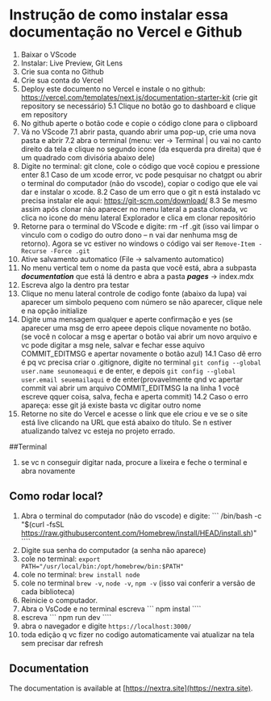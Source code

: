 # Instrução de como instalar essa documentação no Vercel e Github
 
1. Baixar o VScode
2. Instalar: Live Preview, Git Lens
3. Crie sua conta no Github
4. Crie sua conta do Vercel
5. Deploy este documento no Vercel e instale o no github: https://vercel.com/templates/next.js/documentation-starter-kit (crie git repository se necessário)
5.1 Clique no botão go to dashboard e clique em repository
6. No github aperte o botão code e copie o código clone para o clipboard
7. Vá no VScode
7.1 abrir pasta, quando abrir uma pop-up, crie uma nova pasta e abrir
7.2 abra o terminal (menu: ver -> Terminal | ou vai no canto direito da tela e clique no segundo icone (da esquerda pra direita) que é um quadrado com divisória abaixo dele)
8. Digite no terminal: git clone, cole o código que você copiou e pressione enter
8.1 Caso de um xcode error, vc pode pesquisar no chatgpt ou abrir o terminal do computador (não do vscode), copiar o codigo que ele vai dar e instalar o xcode.
8.2 Caso de um erro que o git n está instalado vc precisa instalar ele aqui: https://git-scm.com/download/
8.3 Se mesmo assim após clonar não aparecer no menu lateral a pasta clonada, vc clica no icone do menu lateral Explorador e clica em clonar repositório
9. Retorne para o terminal do VScode e digite: rm -rf .git (isso vai limpar o vinculo com o codigo do outro dono – n vai dar nenhuma msg de retorno). Agora se vc estiver no windows o código vai ser ``` Remove-Item -Recurse -Force .git ```
10. Ative salvamento automatico (File -> salvamento automatico)
11. No menu vertical tem o nome da pasta que você está, abra a subpasta ***documentation*** que está lá dentro e abra a pasta ***pages*** -> index.mdx 
12. Escreva algo la dentro pra testar
13. Clique no menu lateral controle de codigo fonte (abaixo da lupa) vai aparecer um simbolo pequeno com número se não aparecer, clique nele e na opção initialize
14. Digite uma mensagem qualquer e aperte confirmação e yes (se aparecer uma msg de erro apeee depois clique novamente no botão. (se você n colocar a msg e apertar o botão vai abrir um novo arquivo e vc pode digitar a msg nele, salvar e fechar esse aquivo COMMIT_EDITMSG e apertar novamente o botão azul)
14.1 Caso dê erro é pq vc precisa criar o .gitignore, digite no terminal ```git config --global user.name seunomeaqui``` e de enter, e depois ```git config --global user.email seuemailaqui``` e de enter(provavelmente qnd vc apertar commit vai abrir um arquivo COMMIT_EDITMSG la na linha 1 você escreve qquer coisa, salva, fecha e aperta commit)
14.2 Caso o erro apareça: esse git já existe basta vc digitar outro nome 
15. Retorne no site do Vercel e acesse o link que ele criou e ve se o site está live clicando na URL que está abaixo do título. Se n estiver atualizando talvez vc esteja no projeto errado.

##Terminal
1. se vc n conseguir digitar nada, procure a lixeira e feche o terminal e abra novamente

## Como rodar local?

1. Abra o terminal do computador (não do vscode) e digite: ``` /bin/bash -c "$(curl -fsSL https://raw.githubusercontent.com/Homebrew/install/HEAD/install.sh)" ````
2. Digite sua senha do computador (a senha não aparece)
3. cole no terminal: ``` export PATH="/usr/local/bin:/opt/homebrew/bin:$PATH" ```
4. cole no terminal: ``` brew install node ```
5. cole no terminal ``` brew -v ```, ``` node -v ```, ``` npm -v ``` (isso vai conferir a versão de cada biblioteca)
6. Reinicie o computador.
2. Abra o VsCode e no terminal escreva ``` npm instal ````
2. escreva ``` npm run dev ````
3. abra o navegador e digite ```https://localhost:3000/```
4. toda edição q vc fizer no codigo automaticamente vai atualizar na tela sem precisar dar refresh

## Documentation

The documentation is available at [https://nextra.site](https://nextra.site).
